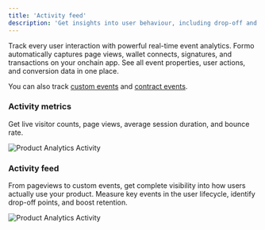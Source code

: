 ```yaml
---
title: 'Activity feed'
description: 'Get insights into user behaviour, including drop-off and retention drivers.'
---
```


Track every user interaction with powerful real-time event analytics. 
Formo automatically captures page views, wallet connects, signatures, and transactions on your onchain app. 
See all event properties, user actions, and conversion data in one place.

You can also track [custom events](/features/product-analytics/custom-events) and [contract events](/features/product-analytics/contract-events).

### Activity metrics

Get live visitor counts, page views, average session duration, and bounce rate.

<Frame caption="Track your page views, average session time, and bounce rate.">
	<img src="/images/dapp-analytics-activity-0.png" alt="Product Analytics Activity" />
</Frame>

### Activity feed

From pageviews to custom events, get complete visibility into how users actually use your product.
Measure key events in the user lifecycle, identify drop-off points, and boost retention.

<Frame caption="The activity feed shows you what users are doing in real-time.">
	<img src="/images/dapp-analytics-activity-1.png" alt="Product Analytics Activity" />
</Frame>